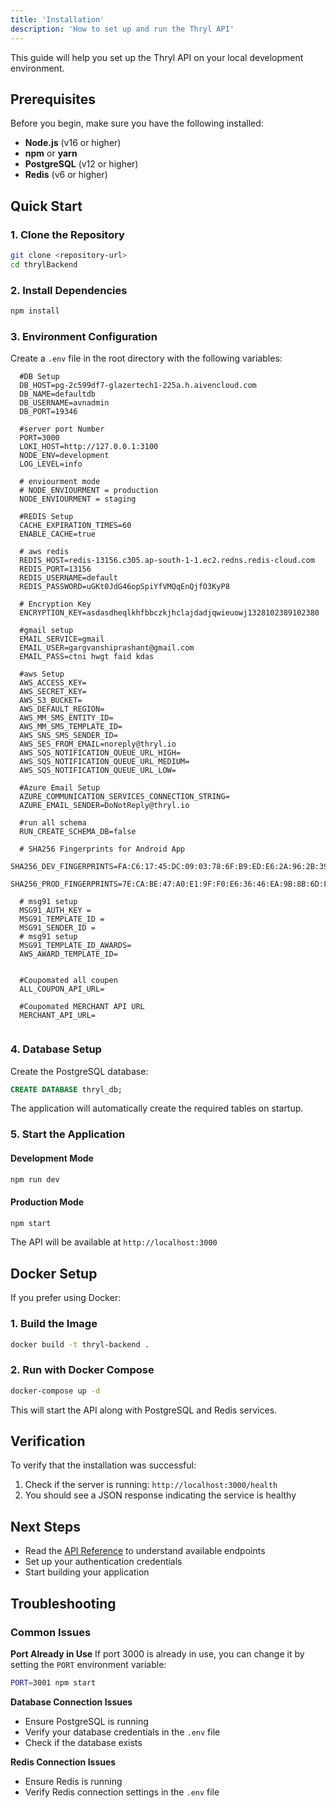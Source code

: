 ```yaml
---
title: 'Installation'
description: 'How to set up and run the Thryl API'
---
```


This guide will help you set up the Thryl API on your local development environment.

## Prerequisites

Before you begin, make sure you have the following installed:

- **Node.js** (v16 or higher)
- **npm** or **yarn**
- **PostgreSQL** (v12 or higher)
- **Redis** (v6 or higher)

## Quick Start

### 1. Clone the Repository

```bash
git clone <repository-url>
cd thrylBackend
```

### 2. Install Dependencies

```bash
npm install
```

### 3. Environment Configuration

Create a `.env` file in the root directory with the following variables:

```env
  #DB Setup
  DB_HOST=pg-2c599df7-glazertech1-225a.h.aivencloud.com
  DB_NAME=defaultdb
  DB_USERNAME=avnadmin
  DB_PORT=19346
  
  #server port Number
  PORT=3000
  LOKI_HOST=http://127.0.0.1:3100
  NODE_ENV=development
  LOG_LEVEL=info
  
  # enviourment mode
  # NODE_ENVIOURMENT = production
  NODE_ENVIOURMENT = staging
  
  #REDIS Setup
  CACHE_EXPIRATION_TIMES=60
  ENABLE_CACHE=true
  
  # aws redis
  REDIS_HOST=redis-13156.c305.ap-south-1-1.ec2.redns.redis-cloud.com
  REDIS_PORT=13156
  REDIS_USERNAME=default
  REDIS_PASSWORD=uGKt0JdG46opSpiYfVMQqEnQjfO3KyP8
  
  # Encryption Key
  ENCRYPTION_KEY=asdasdheqlkhfbbczkjhclajdadjqwieuowj1328102389102380
  
  #gmail setup
  EMAIL_SERVICE=gmail
  EMAIL_USER=gargvanshiprashant@gmail.com  
  EMAIL_PASS=ctni hwgt faid kdas
  
  #aws Setup
  AWS_ACCESS_KEY=
  AWS_SECRET_KEY=
  AWS_S3_BUCKET=
  AWS_DEFAULT_REGION=
  AWS_MM_SMS_ENTITY_ID=
  AWS_MM_SMS_TEMPLATE_ID=
  AWS_SNS_SMS_SENDER_ID=
  AWS_SES_FROM_EMAIL=noreply@thryl.io
  AWS_SQS_NOTIFICATION_QUEUE_URL_HIGH=
  AWS_SQS_NOTIFICATION_QUEUE_URL_MEDIUM=
  AWS_SQS_NOTIFICATION_QUEUE_URL_LOW=

  #Azure Email Setup
  AZURE_COMMUNICATION_SERVICES_CONNECTION_STRING=
  AZURE_EMAIL_SENDER=DoNotReply@thryl.io
  
  #run all schema
  RUN_CREATE_SCHEMA_DB=false
  
  # SHA256 Fingerprints for Android App
  SHA256_DEV_FINGERPRINTS=FA:C6:17:45:DC:09:03:78:6F:B9:ED:E6:2A:96:2B:39:9F:73:48:F0:BB:6F:89:9B:83:32:66:75:91:03:3B:9C
  SHA256_PROD_FINGERPRINTS=7E:CA:BE:47:A0:E1:9F:F0:E6:36:46:EA:9B:8B:6D:F7:65:CF:B3:00:28:19:19:92:D8:29:04:7A:CB:72:78:D1
  
  # msg91 setup
  MSG91_AUTH_KEY = 
  MSG91_TEMPLATE_ID = 
  MSG91_SENDER_ID = 
  # msg91 setup
  MSG91_TEMPLATE_ID_AWARDS=
  AWS_AWARD_TEMPLATE_ID=
  
  
  #Coupomated all coupen
  ALL_COUPON_API_URL=
  
  #Coupomated MERCHANT API URL
  MERCHANT_API_URL=


```

### 4. Database Setup

Create the PostgreSQL database:

```sql
CREATE DATABASE thryl_db;
```

The application will automatically create the required tables on startup.

### 5. Start the Application

#### Development Mode
```bash
npm run dev
```

#### Production Mode
```bash
npm start
```

The API will be available at `http://localhost:3000`

## Docker Setup

If you prefer using Docker:

### 1. Build the Image

```bash
docker build -t thryl-backend .
```

### 2. Run with Docker Compose

```bash
docker-compose up -d
```

This will start the API along with PostgreSQL and Redis services.

## Verification

To verify that the installation was successful:

1. Check if the server is running: `http://localhost:3000/health`
2. You should see a JSON response indicating the service is healthy

## Next Steps

- Read the [API Reference](/docs/api/authentication) to understand available endpoints
- Set up your authentication credentials
- Start building your application

## Troubleshooting

### Common Issues

**Port Already in Use**
If port 3000 is already in use, you can change it by setting the `PORT` environment variable:

```bash
PORT=3001 npm start
```

**Database Connection Issues**
- Ensure PostgreSQL is running
- Verify your database credentials in the `.env` file
- Check if the database exists

**Redis Connection Issues**
- Ensure Redis is running
- Verify Redis connection settings in the `.env` file 